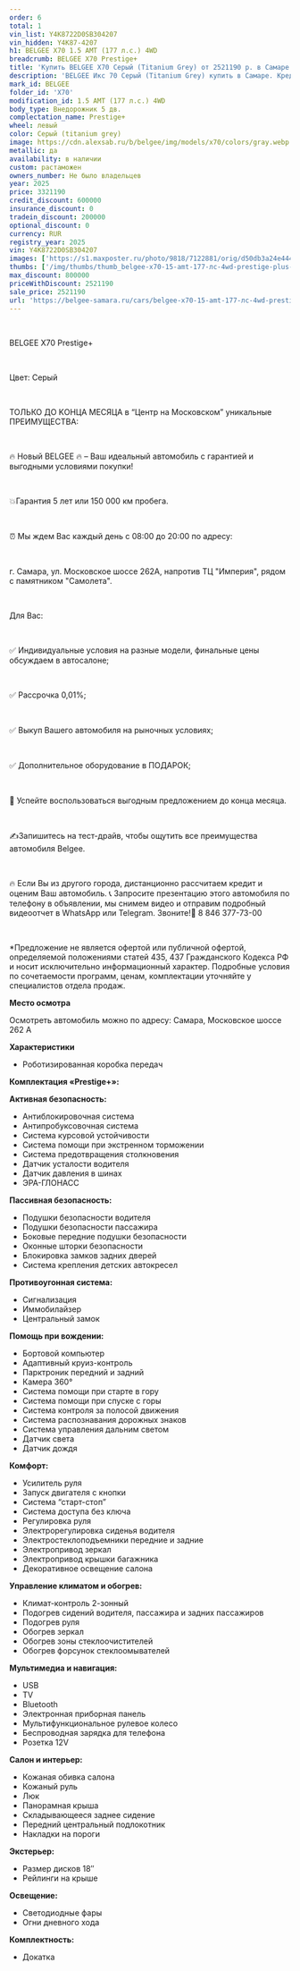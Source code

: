 ```yaml
---
order: 6
total: 1
vin_list: Y4K8722D0SB304207
vin_hidden: Y4K87-4207
h1: BELGEE X70 1.5 AMT (177 л.с.) 4WD
breadcrumb: BELGEE X70 Prestige+
title: 'Купить BELGEE X70 Серый (Titanium Grey) от 2521190 р. в Самаре. Цены и комплектации на новые авто в автосалоне официального дилера BELGEE'
description: 'BELGEE Икс 70 Серый (Titanium Grey) купить в Самаре. Кредит от 0,01%, авторассрочка, скидки на все автомобили от розничной цены. Гарантия 3 года или 100 000 км. Звонить по тел.: +7 (846) 377-73-00'
mark_id: BELGEE
folder_id: 'X70'
modification_id: 1.5 AMT (177 л.с.) 4WD
body_type: Внедорожник 5 дв.
complectation_name: Prestige+
wheel: левый
color: Серый (titanium grey)
image: https://cdn.alexsab.ru/b/belgee/img/models/x70/colors/gray.webp
metallic: да
availability: в наличии
custom: растаможен
owners_number: Не было владельцев
year: 2025
price: 3321190
credit_discount: 600000
insurance_discount: 0
tradein_discount: 200000
optional_discount: 0
currency: RUR
registry_year: 2025
vin: Y4K8722D0SB304207
images: ['https://s1.maxposter.ru/photo/9818/7122881/orig/d50db3a24e444db1663818b46c23b7ad.jpg?sid=14&f9743a698d6d8812b52942a3ee966db8', 'https://s1.maxposter.ru/photo/9818/7122881/orig/245a778814c09c52f0804b807625bd06.jpg?sid=14&f9743a698d6d8812b52942a3ee966db8', 'https://s1.maxposter.ru/photo/9818/7122881/orig/bca5c4f989171cf46d95dfd8a9adaa9f.jpg?sid=14&f9743a698d6d8812b52942a3ee966db8', 'https://s1.maxposter.ru/photo/9818/7122881/orig/352fb94153ed8fc62c7ed1ad5ecc436d.jpg?sid=14&f9743a698d6d8812b52942a3ee966db8', 'https://s1.maxposter.ru/photo/9818/7122881/orig/1313ebff330f212497b29133f373716b.jpg?sid=14&f9743a698d6d8812b52942a3ee966db8', 'https://s1.maxposter.ru/photo/9818/7122881/orig/db0b5d8344483fb56aa1bf5d1f5559f4.jpg?sid=14&f9743a698d6d8812b52942a3ee966db8', 'https://s1.maxposter.ru/photo/9818/7122881/orig/5e3e035a63cac0049fda8079ecf67975.jpg?sid=14&f9743a698d6d8812b52942a3ee966db8', 'https://s1.maxposter.ru/photo/9818/7122881/orig/64d1a0cc6781d2281cc56c4ba85fbdea.jpg?sid=14&f9743a698d6d8812b52942a3ee966db8', 'https://s1.maxposter.ru/photo/9818/7122881/orig/8c1c4e15d66c8fc2467e60349a792327.jpg?sid=14&f9743a698d6d8812b52942a3ee966db8', 'https://s1.maxposter.ru/photo/9818/7122881/orig/25fad67e358fb0569cc8cbfc580dc386.jpg?sid=14&f9743a698d6d8812b52942a3ee966db8', 'https://s1.maxposter.ru/photo/9818/7122881/orig/2db5a8df565772a691dc37e72b9f768c.jpg?sid=14&f9743a698d6d8812b52942a3ee966db8', 'https://s1.maxposter.ru/photo/9818/7122881/orig/cf6a2b18e750ca20b3e3e25273e44b2d.jpg?sid=14&f9743a698d6d8812b52942a3ee966db8', 'https://s1.maxposter.ru/photo/9818/7122881/orig/b4ab1e4465654f0536d25935d9e41f42.jpg?sid=14&f9743a698d6d8812b52942a3ee966db8', 'https://s1.maxposter.ru/photo/9818/7122881/orig/d869423560677b72224eda98bfd1b2ca.jpg?sid=14&f9743a698d6d8812b52942a3ee966db8', 'https://s1.maxposter.ru/photo/9818/7122881/orig/4089a70641f0f103c5f2997201f293b2.jpg?sid=14&f9743a698d6d8812b52942a3ee966db8', 'https://s1.maxposter.ru/photo/9818/7122881/orig/ec6b8f54567275fe01898a50ac24bcb8.jpg?sid=14&f9743a698d6d8812b52942a3ee966db8', 'https://s1.maxposter.ru/photo/9818/7122881/orig/c9cc5af2f8741e8d5f0f2d6230f3452b.jpg?sid=14&f9743a698d6d8812b52942a3ee966db8', 'https://s1.maxposter.ru/photo/9818/7122881/orig/e8cb5674e7226a2e47004413ea9f6ba5.jpg?sid=14&f9743a698d6d8812b52942a3ee966db8', 'https://s1.maxposter.ru/photo/9818/7122881/orig/a7377caf0c85524942954833c487fe21.jpg?sid=14&f9743a698d6d8812b52942a3ee966db8', 'https://s1.maxposter.ru/photo/9818/7122881/orig/c4509795be5d47547fb4f3671a55d3b5.jpg?sid=14&f9743a698d6d8812b52942a3ee966db8', 'https://s1.maxposter.ru/photo/9818/7122881/orig/0b0fa4ed5c53eda43f8a7791ad86dcad.jpg?sid=14&f9743a698d6d8812b52942a3ee966db8', 'https://s1.maxposter.ru/photo/9818/7122881/orig/2b896f430b90e340c87241e17c0308ec.jpg?sid=14&f9743a698d6d8812b52942a3ee966db8', 'https://s1.maxposter.ru/photo/9818/7122881/orig/744944d083ec2f03fc07bc75905a64d7.jpg?sid=14&f9743a698d6d8812b52942a3ee966db8', 'https://s1.maxposter.ru/photo/9818/7122881/orig/f413c1b883b3aaa84db7aff662e8ba57.jpg?sid=14&f9743a698d6d8812b52942a3ee966db8', 'https://s1.maxposter.ru/photo/9818/7122881/orig/05520bb144e5d9a0aced7d0bb05194c6.jpg?sid=14&f9743a698d6d8812b52942a3ee966db8']
thumbs: ['/img/thumbs/thumb_belgee-x70-15-amt-177-лс-4wd-prestige-plus-серый-titanium-grey-2025_3b7ad_0.webp', '/img/thumbs/thumb_belgee-x70-15-amt-177-лс-4wd-prestige-plus-серый-titanium-grey-2025_5bd06_1.webp', '/img/thumbs/thumb_belgee-x70-15-amt-177-лс-4wd-prestige-plus-серый-titanium-grey-2025_daa9f_2.webp', '/img/thumbs/thumb_belgee-x70-15-amt-177-лс-4wd-prestige-plus-серый-titanium-grey-2025_c436d_3.webp', '/img/thumbs/thumb_belgee-x70-15-amt-177-лс-4wd-prestige-plus-серый-titanium-grey-2025_3716b_4.webp']
max_discount: 800000
priceWithDiscount: 2521190
sale_price: 2521190
url: 'https://belgee-samara.ru/cars/belgee-x70-15-amt-177-лс-4wd-prestige-plus-серый-titanium-grey-2025/'
---
```

<br/>
<p>
 <p>
  ВЕLGEЕ X70 Prestige+
  <br/>
 </p>
 <br/>
 <p>
  Цвет: Серый
  <br/>
 </p>
 <br/>
 <p>
  TOЛЬКО ДО KОНЦA MЕСЯЦА в “Центр на Московском” уникальныe ПPЕИMУЩЕСТВА:
  <br/>
 </p>
 <br/>
 <p>
  🔥 Новый ВЕLGЕЕ  🔥 – Ваш идеальный автомобиль с гарантией и выгодными условиями покупки!
  <br/>
 </p>
 <br/>
 <p>
  💥Гарантия 5 лет или 150 000 км пробега.
  <br/>
 </p>
 <br/>
 <p>
  ⏰ Мы ждем Вас каждый день с 08:00 до 20:00 по адресу:
  <br/>
 </p>
 <br/>
 <p>
  г. Самара, ул. Московское шоссе 262А, напротив ТЦ "Империя", рядом с памятником "Самолета".
  <br/>
 </p>
 <br/>
 <p>
  Для Вас:
  <br/>
 </p>
 <br/>
 <p>
  ✅ Индивидуальные условия на разные модели, финальные цены обсуждаем в автосалоне;
  <br/>
 </p>
 <br/>
 <p>
  ✅ Рассрочка 0,01%;
  <br/>
 </p>
 <br/>
 <p>
  ✅ Выкуп Вашего автомобиля на рыночных условиях;
  <br/>
 </p>
 <br/>
 <p>
  ✅ Дополнительное оборудование в ПОДАРОК;
  <br/>
 </p>
 <br/>
 <p>
  📆 Успейте воспользоваться выгодным предложением до конца месяца.
  <br/>
 </p>
 <br/>
 <p>
  ✍️Запишитесь на тест-драйв, чтобы ощутить все преимущества автомобиля Веlgее.
  <br/>
 </p>
 <br/>
 <p>
  🔥 Если Вы из другого города, дистанционно рассчитаем кредит и оценим Ваш автомобиль. 📞 Запросите презентацию этого автомобиля по телефону в объявлении, мы снимем видео и отправим подробный видеоотчет в WhаtsАрр или Теlеgrаm. Звоните!📲 8 846 377-73-00
  <br/>
 </p>
 <br/>
 <p>
  *Предложение не является офертой или публичной офертой, определяемой положениями статей 435, 437 Гражданского Кодекса РФ и носит исключительно информационный характер. Подробные условия по сочетаемости программ, ценам, комплектации уточняйте у специалистов отдела продаж.
 </p>
 <p>
  <strong>
   Место осмотра
  </strong>
 </p>
 <p>
  Осмотреть автомобиль можно по адресу: Самара, Московское шоссе 262 А
 </p>
 <p>
  <strong>
   Характеристики
  </strong>
 </p>
 <ul>
  <li>
   Роботизированная коробка передач
  </li>
 </ul>
 <p>
  <strong>
   Комплектация «Prestige+»:
  </strong>
 </p>
 <p>
  <strong>
   Активная безопасность:
  </strong>
 </p>
 <ul>
  <li>
   Антиблокировочная система
  </li>
  <li>
   Антипробуксовочная система
  </li>
  <li>
   Система курсовой устойчивости
  </li>
  <li>
   Система помощи при экстренном торможении
  </li>
  <li>
   Система предотвращения столкновения
  </li>
  <li>
   Датчик усталости водителя
  </li>
  <li>
   Датчик давления в шинах
  </li>
  <li>
   ЭРА-ГЛОНАСС
  </li>
 </ul>
 <p>
  <strong>
   Пассивная безопасность:
  </strong>
 </p>
 <ul>
  <li>
   Подушки безопасности водителя
  </li>
  <li>
   Подушки безопасности пассажира
  </li>
  <li>
   Боковые передние подушки безопасности
  </li>
  <li>
   Оконные шторки безопасности
  </li>
  <li>
   Блокировка замков задних дверей
  </li>
  <li>
   Система крепления детских автокресел
  </li>
 </ul>
 <p>
  <strong>
   Противоугонная система:
  </strong>
 </p>
 <ul>
  <li>
   Сигнализация
  </li>
  <li>
   Иммобилайзер
  </li>
  <li>
   Центральный замок
  </li>
 </ul>
 <p>
  <strong>
   Помощь при вождении:
  </strong>
 </p>
 <ul>
  <li>
   Бортовой компьютер
  </li>
  <li>
   Адаптивный круиз-контроль
  </li>
  <li>
   Парктроник передний и задний
  </li>
  <li>
   Камера 360°
  </li>
  <li>
   Система помощи при старте в гору
  </li>
  <li>
   Система помощи при спуске с горы
  </li>
  <li>
   Система контроля за полосой движения
  </li>
  <li>
   Система распознавания дорожных знаков
  </li>
  <li>
   Система управления дальним светом
  </li>
  <li>
   Датчик света
  </li>
  <li>
   Датчик дождя
  </li>
 </ul>
 <p>
  <strong>
   Комфорт:
  </strong>
 </p>
 <ul>
  <li>
   Усилитель руля
  </li>
  <li>
   Запуск двигателя с кнопки
  </li>
  <li>
   Система “старт-стоп”
  </li>
  <li>
   Система доступа без ключа
  </li>
  <li>
   Регулировка руля
  </li>
  <li>
   Электрорегулировка сиденья водителя
  </li>
  <li>
   Электростеклоподъемники передние и задние
  </li>
  <li>
   Электропривод зеркал
  </li>
  <li>
   Электропривод крышки багажника
  </li>
  <li>
   Декоративное освещение салона
  </li>
 </ul>
 <p>
  <strong>
   Управление климатом и обогрев:
  </strong>
 </p>
 <ul>
  <li>
   Климат-контроль 2-зонный
  </li>
  <li>
   Подогрев сидений водителя, пассажира и задних пассажиров
  </li>
  <li>
   Подогрев руля
  </li>
  <li>
   Обогрев зеркал
  </li>
  <li>
   Обогрев зоны стеклоочистителей
  </li>
  <li>
   Обогрев форсунок стеклоомывателей
  </li>
 </ul>
 <p>
  <strong>
   Мультимедиа и навигация:
  </strong>
 </p>
 <ul>
  <li>
   USB
  </li>
  <li>
   TV
  </li>
  <li>
   Bluetooth
  </li>
  <li>
   Электронная приборная панель
  </li>
  <li>
   Мультифункциональное рулевое колесо
  </li>
  <li>
   Беспроводная зарядка для телефона
  </li>
  <li>
   Розетка 12V
  </li>
 </ul>
 <p>
  <strong>
   Салон и интерьер:
  </strong>
 </p>
 <ul>
  <li>
   Кожаная обивка салона
  </li>
  <li>
   Кожаный руль
  </li>
  <li>
   Люк
  </li>
  <li>
   Панорамная крыша
  </li>
  <li>
   Складывающееся заднее сидение
  </li>
  <li>
   Передний центральный подлокотник
  </li>
  <li>
   Накладки на пороги
  </li>
 </ul>
 <p>
  <strong>
   Экстерьер:
  </strong>
 </p>
 <ul>
  <li>
   Размер дисков 18″
  </li>
  <li>
   Рейлинги на крыше
  </li>
 </ul>
 <p>
  <strong>
   Освещение:
  </strong>
 </p>
 <ul>
  <li>
   Светодиодные фары
  </li>
  <li>
   Огни дневного хода
  </li>
 </ul>
 <p>
  <strong>
   Комплектность:
  </strong>
 </p>
 <ul>
  <li>
   Докатка
  </li>
 </ul>
</p>
